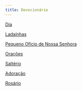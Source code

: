 ```yaml
---
title: Devocionário
---
```


[Dia](devocionario/dia)

[Ladaínhas](devocionario/ladainhas)

[Pequeno Ofício de Nossa Senhora](devocionario/oficio)

[Orações](devocionario/oracoes)

[Saltério](devocionario/salterio)

[Adoração](devocionario/adoracao)

[Rosário](devocionario/rosario)
